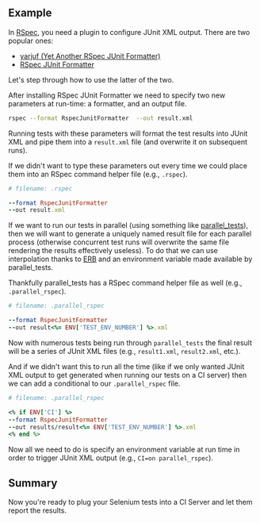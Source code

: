 ## Example

In [RSpec](http://rspec.info/), you need a plugin to configure JUnit XML output. There are two popular ones:

+ [yarjuf (Yet Another RSpec JUnit Formatter)](https://github.com/natritmeyer/yarjuf)
+ [RSpec JUnit Formatter](https://github.com/sj26/rspec_junit_formatter)

Let's step through how to use the latter of the two.

After installing RSpec JUnit Formatter we need to specify two new parameters at run-time: a formatter, and an output file.

```sh
rspec --format RspecJunitFormatter  --out result.xml
```

Running tests with these parameters will format the test results into JUnit XML and pipe them into a `result.xml` file (and overwrite it on subsequent runs).

If we didn't want to type these parameters out every time we could place them into an RSpec command helper file (e.g., `.rspec`).

```ruby
# filename: .rspec

--format RspecJunitFormatter
--out result.xml
```

If we want to run our tests in parallel (using something like [parallel_tests](https://github.com/grosser/parallel_tests)), then we will want to generate a uniquely named result file for each parallel process (otherwise concurrent test runs will overwrite the same file rendering the results effectively useless). To do that we can use interpolation thanks to [ERB](http://www.stuartellis.eu/articles/erb/) and an environment variable made available by parallel_tests.

Thankfully parallel_tests has a RSpec command helper file as well (e.g., `.parallel_rspec`).

```ruby
# filename: .parallel_rspec

--format RspecJunitFormatter
--out result<%= ENV['TEST_ENV_NUMBER'] %>.xml
```

Now with numerous tests being run through `parallel_tests` the final result will be a series of JUnit XML files (e.g., `result1.xml`, `result2.xml`, etc.).

And if we didn't want this to run all the time (like if we only wanted JUnit XML output to get generated when running our tests on a CI server) then we can add a conditional to our `.parallel_rspec` file.

```ruby
# filename: .parallel_rspec

<% if ENV['CI'] %>
--format RspecJunitFormatter
--out results/result<%= ENV['TEST_ENV_NUMBER'] %>.xml
<% end %>
```

Now all we need to do is specify an environment variable at run time in order to trigger JUnit XML output (e.g., `CI=on parallel_rspec`).

## Summary

Now you're ready to plug your Selenium tests into a CI Server and let them report the results.
